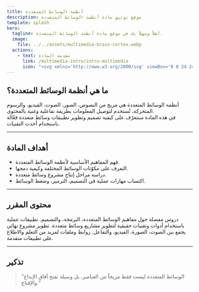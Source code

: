 ```yaml
---
title: أنظمة الوسائط المتعددة
description: موقع توثيق مادة أنظمة الوسائط المتعددة
template: splash
hero:
  tagline: أهلاً وسهلاً بك في موقع مادة أنظمة الوسائط المتعددة.
  image:
    file: ../../assets/multimedia-brain-cortex.webp
  actions:
    - text: مقدمة المادة
      link: /multimedia-intro/intro-multimedia
      icon: "<svg xmlns='http://www.w3.org/2000/svg' viewBox='0 0 24 24' width='20' height='20'><g transform='scale(-1,1) translate(-24,0)'><path fill='none' stroke='currentColor' stroke-width='2' d='M5 12h14M12 5l7 7-7 7'/></g></svg>"
---
```



<section style={{ textAlign: 'right', lineHeight: 1.8 }}>

## ما هي أنظمة الوسائط المتعددة؟

أنظمة الوسائط المتعددة هي مزيج من النصوص، الصور، الصوت، الفيديو، والرسوم المتحركة، تُستخدم لتوصيل المعلومات بطريقة تفاعلية وغنية بالمحتوى.  
في هذه المادة سنتعرّف على كيفية تصميم وتطوير تطبيقات وسائط متعددة فعّالة باستخدام أحدث التقنيات.


---

## أهداف المادة

- فهم المفاهيم الأساسية لأنظمة الوسائط المتعددة.  
- التعرف على مكوّنات الوسائط المختلفة وكيفية دمجها.  
- دراسة مراحل إنتاج مشروع وسائط متعددة.  
- اكتساب مهارات عملية في التصميم، الترميز، وضغط الوسائط.

---

## محتوى المقرر

<CardGrid stagger>
  <Card title="المحاضرات النظرية">
    دروس مفصلة حول مفاهيم الوسائط المتعددة، البرمجة، والتصميم.
  </Card>

  <Card title="المختبرات العملية">
    تطبيقات عملية باستخدام أدوات وتقنيات حقيقية لتطوير مشاريع وسائط متعددة.
  </Card>

  <Card title="المشاريع والتقييم">
    تطوير مشروع نهائي يجمع بين الصوت، الصورة، الفيديو، والتفاعل.
  </Card>

  <Card title="المراجع والمواد الإضافية">
    روابط وملفات لمزيد من التعلم والاطلاع على تطبيقات متقدمة.
  </Card>
</CardGrid>

---

## تذكير

> "الوسائط المتعددة ليست فقط مزيجاً من العناصر، بل وسيلة تفتح آفاق الإبداع والإقناع."

</section>
